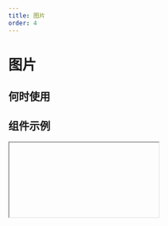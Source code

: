 ```yaml
---
title: 图片
order: 4
---
```


# 图片

## 何时使用

## 组件示例

<Iframe url="https://pre-yida-performance3.alibaba-inc.com/developer/image-v2?isRenderNav=false" />

## 组件属性

| 属性名 |  属性code  | 类型 | 数据示例  | 动态属性 | 备注 |
| :------ | :------ | :------ | :------ | :----- | :----- |
| 图片地址   | src | string | 图片资源地址 | 否 |  |
| 宽  | height | number | 300 | 否 |  |
| 宽度 auto   | autuWidth | number | 300 | 否 |  |
| 高   | height | number | 300 | 否 |  |
| 高度 auto   | autuHeight | number | 300 | 否 |  |
| 摆放方式  | fit | enum | ‘contain’ | 否 |  |
| 圆角   | round | string | ‘8px’ | 否 | |
| 圆角大小 | roundRadius | string | ‘8px’ | 否 | |
| title  | title | string | ’‘ | 否 | 标题 |
| 替代文本  | alt | string | ’‘ | 否 | 图片未加载时的占位文字 |
| 点击事件  | onClick | function |